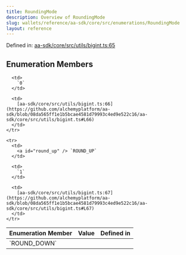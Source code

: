 ```yaml
---
title: RoundingMode
description: Overview of RoundingMode
slug: wallets/reference/aa-sdk/core/src/enumerations/RoundingMode
layout: reference
---
```


Defined in: [aa-sdk/core/src/utils/bigint.ts:65](https://github.com/alchemyplatform/aa-sdk/blob/08da565ff1e1b5bcae4581d79993c4ed9e522c16/aa-sdk/core/src/utils/bigint.ts#L65)

## Enumeration Members

<table>
  <thead>
    <tr>
      <th align="left">Enumeration Member</th>
      <th align="left">Value</th>
      <th align="left">Defined in</th>
    </tr>
  </thead>

  <tbody>
    <tr>
      <td>
        <a id="round_down" /> `ROUND_DOWN`
      </td>

      <td>
        `0`
      </td>

      <td>
        [aa-sdk/core/src/utils/bigint.ts:66](https://github.com/alchemyplatform/aa-sdk/blob/08da565ff1e1b5bcae4581d79993c4ed9e522c16/aa-sdk/core/src/utils/bigint.ts#L66)
      </td>
    </tr>

    <tr>
      <td>
        <a id="round_up" /> `ROUND_UP`
      </td>

      <td>
        `1`
      </td>

      <td>
        [aa-sdk/core/src/utils/bigint.ts:67](https://github.com/alchemyplatform/aa-sdk/blob/08da565ff1e1b5bcae4581d79993c4ed9e522c16/aa-sdk/core/src/utils/bigint.ts#L67)
      </td>
    </tr>

  </tbody>
</table>
